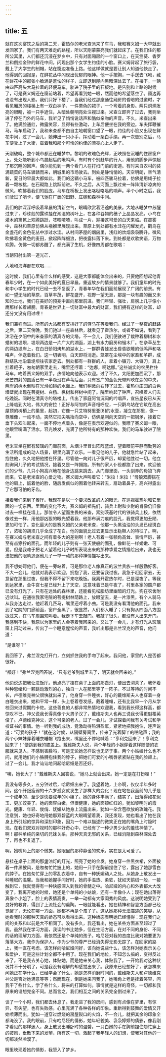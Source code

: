```yaml
---
---
---
```

title: 五
---




就在这次宴饮之后的第二天，霍热尔的老米查派来了车马，我和赛义姆一大早就出发回家了。我们有两天难走的路程，所以天刚蒙蒙亮我们就起床了。在我们住的那所公寓里，人们都还沉浸在梦乡中，只有对面厢房的一个窗口上，在天竺葵、香罗兰和倒挂金钟的鲜花中间，闪现出那个女学生约佳的小脸。赛义姆背起了旅行袋，戴上了大学生的制帽，站在窗边准备上路。他这样做就是要让别人知道他快走了。他得到的回报是，在鲜花丛中闪现出忧郁的眼神。他一手按胸，一手送去飞吻，藏在鲜花中的那张小脸满是羞怯的样子，立即退到屋内黑暗深处去了。在楼下，一辆由四匹高头大马拉着的轻便马车，驶进了院子里的石板地。是告别和上路的时候了，可是赛义姆还在窗前站着，希望再看到她一眼，然而他的希望落空了。窗边再也没有出现人影。我们只好下楼了，当我们经过那座通往厢房的昏暗的过道时，才看见厢房的楼梯上有一双白袜子、一件栗色的裙子，一个弯着的身影。两只炯炯发亮的眼睛，被一只手遮住，从暗处朝明亮处注视过来。米查立即奔了过去，我则坐进了停在门外的马车，我听见了悄悄说话声和酷似亲吻的声音。不久，米查出来了。他满脸通红，微露笑容，显得有些激动，上车后便坐在我的旁边。车夫挥鞭催马，马车启动了，我和米查都不由自主地朝窗口望了一眼，约佳的小脸又出现在鲜花中间，过了一会儿，她伸出一只小手，挥动着一条白手绢。再一次告别之后，马车便驶上了大街，载着我和那个可怜的约佳的漂亮心上人走了。

天刚破晓，整个城市都还在睡梦中。黎明的玫瑰色光辉，正映照在沉睡的住房窗户上。处处能听到小鸟晨起后的啾鸣声。有时有个别赶早的行人，用他的脚步声惊起了那沉睡的回声。偶尔能见到一两个看门人在打扫门前的街道。有时来自农村的装满蔬菜的马车辚辚而来，朝城里的市场驶去。到处是静悄悄的。天空明朗，空气清新，夏日的早晨大都如此。我们的这辆小马车，被四匹骏马拉着，仿佛是用绳子拉着一颗核桃，在石砌路上跳跃前进。不久之后，从河面上飘过来一阵阵清新凉爽的微风，吹拂着我们的脸庞。马车在桥板上发出咯哒咯哒的响声。半个小时之后，我们驶过了哨卡，便飞驰在广袤的田野、庄稼和森林中间。

我们的肺深深呼吸着早晨的清新空气，眼睛欣赏着沿途的美景。大地从睡梦中苏醒过来了，珍珠般的露珠挂在潮湿的树叶上，在各种谷物的穗子上晶晶发亮。小鸟在灌木的篱笆上欢腾跳跃，吱吱喳喳，叫成一片，迎接这可爱的白天来临。在晨雾中，森林和草原仿佛从襁褓里展现出来。草原上到处都有水洼在闪耀发光，鹳鸟在金盏花的金色花丛中涉过水洼。从村间茅屋的烟囱里，浅红的炊烟袅袅腾升。微风吹拂着金黄色的麦田，掀起阵阵细浪，把夜露抖落下来。到处都是欢歌笑语，万物欢腾。仿佛一切都苏醒了，都充满了生机，好像四周都在歌唱：





当朝阳射出第一道光芒，

大地和海洋都在欢唱……





这时候，我们心里有什么样的感受，这是大家都能体会出来的，只要他回想起他青春年少时，在一个如此美好的夏日早晨，重返故乡的情景就够了。我们童年的时光和中小学生的时代已经一去不复返了，青春年华在我们面前展现了广阔的前景。有如一望无际的草原，百草丰茂，鲜花盛开，视野一望无涯，那是一块有趣的而又未知的土地，我们在美好的预兆中直向那里前进。我们年轻、强壮，肩膀上几乎像小鹰那样长着翅膀。青春是世界上一切财富中最大的财富，我们拥有这样的财富，却还分文没有用过哩！

我们兼程而进。所有的大站都有安排好了的驿马在等着我们。经过了一整夜的赶路之后，第二天傍晚，我们驰过一座森林后，就看见了霍热尔，或者不如说，看到了沐浴在夕阳中的米查家的清真寺的尖塔。不一会儿，我们便驶进了栽种着柳树和水蜡树的堤坝，堤坝两边是一片广大的湖面，湖上有水力磨房和锯木厂。在杂草丛生的两边堤岸上，在白日骄阳烤热的湖水上，一群群青蛙发出昏昏欲睡的低鸣声和咯咯声，伴送着我们。这一切表明，白天即将消逝。笼罩在尘埃中的家畜和羊群，成群结队地沿着堤坝往农家走去。到处都有一群群的人，拿着小镰刀、大镰刀，肩上扛着耙子，匆匆朝家里走去，嘴里还哼着：“达娜，啊达娜。”这些诚实的农民拦住马车，吻着赛义姆的双手，热情地向他表示欢迎。过了不久，太阳更加西沉了，那光芒四射的圆盾已有一半隐没在芦苇后面，只有宽广的金色光带辉映在湖的中央，两岸的树木倒映在光滑如镜的水面上。我们稍微向右转了过去，霍热尔庄园的白色墙壁就出现在菩提树、白杨、枞树和梣树中间了。院里响起了钟声，召唤着人们去吃晚饭。同时在清真寺的塔楼上，传出了家庭阿訇沉闷的吟唱声，宣告星夜已从天上降临到大地，伟大的安拉！正好与阿訇的声音相呼应，一只鹳鸟站在它筑在高出屋顶的树梢上的巢里，起初，它像一只艾特努里亚[8]的水壶，凝立在那里，像一尊雕像，一动不动，突然它把尖嘴抬向空中，仿佛是刺向天空的一把钢矛，接着它垂下头欢叫起来，一面不停地点着头，像是在表示欢迎似的。我瞟了赛义姆一眼，他眼里噙满了泪水，容光焕发，充满了他所特有的那种欢快。我们的马车驶进了院里。

老米查坐在嵌有玻璃的门廊前面，从烟斗里冒出阵阵蓝烟，望着眼前平静而勤劳的生活所组成的动人场景，眼里充满了欢乐。一看见他的儿子，他就急忙站了起来，抱住他，久久地把他搂在怀里。尽管他一向对儿子很严厉，却爱他胜过一切。他立刻询问儿子的考试情况，接着又是一阵拥抱。所有的家人仆役都跑了出来，欢迎他们的少爷。几只小狗高兴地在他身边跳来跳去。从门廊里面，一头驯养的母狼飞奔而来，它是老米查的心爱之物。赛义姆大声叫着它：“米拉！米拉！”母狼双脚搭在他的肩上，舐着他的脸，随后发疯似的围着他转来转去，扇动着鼻子，高兴得露出了它那可怕的牙齿。

接着我们来到了餐厅。我现在是以一个要求改革的人的眼光，在巡视霍热尔和它里面的一切东西。里面的变化不大，赛义姆的祖先们，骑兵上尉和少尉的肖像仍旧像过去一样挂在墙上。那位令人望而生畏的米查，索别茨基时代的铁骑兵上校，依然像过去一样，用他那凶狠的眼光望着我，他那布满刀痕的脸孔，我觉得更加丑陋、更加可怕了。变化最大的是赛义姆的父亲老米查，他那一头黑油油的头发已经斑白了，浓密的胡须几乎全成了花白。他的面貌比过去更显示出鞑靼人的特征了。啊，在赛义姆与老米查之间有着多大的差别啊！老人有着一张额角高耸、表情严厉，甚至有点狰狞的面孔，而年轻的儿子则有一张天使般的面孔，像鲜花一样娇嫩、可爱。但是我难于把老人望着他儿子时所表现出来的那种挚爱之情描绘出来，我也无法把他的眼睛追逐他儿子一举一动的那种神情描写出来。

我不想妨碍他们，便在一旁站着，可是那位老人像真正的波兰贵族一样殷勤好客。不大一会儿，他就对我表示欢迎，拥抱了我，还要留我过夜。我急于赶回家去，无意留在那里过夜，但我不得不留下来吃晚饭。我离开霍热尔时，已是深夜了。等我到达家里，金牛宫七星已经升上了天空，这意味着已是午夜了，村里各家的窗户都已没有灯光了，只有在远处的森林里，还能看见松脂坊里幽暗的灯光。狗在农舍附近吠叫。在通往我家宅院的菩提树林荫路上，放眼望去，是一片漆黑。有个人骑马从我身边走过，他赶着几匹马，嘴里还哼着小曲。可是我没有看清他的面孔。我来到了宅院的门廊前面，窗户全黑了，很显然，人们都入睡了；只有狗从四面八方围拢过来，在马车周围欢叫着。我走下车去敲门。我敲了很久，都没有人出来开门。我感到不快，我原以为家里的人会等着我回来的。又过了一会儿，才有灯光从玻璃窗上闪动过来，传出了一个睡意惺忪的声音，我听出那是弗兰涅克的声音，他问道：

“是谁呀？”

我回答了，弗兰涅克打开门，立刻抓住我的手吻了起来。我问他，家里的人是否都很好。

“都好！”弗兰涅克回答说，“只有老爷到城里去了，明天就会回来的。”

他边说边把我让进饭厅。他点亮了挂在桌子上面的那盏灯，便出去沏茶了。我怀着种种思绪和一颗跳动激烈的心，独自一人在那里等了一阵子。不过等待的时间不长，卢德维克神父很快就出来了，他身穿一件睡衣，好心的戴维斯夫人也穿着一身白睡衣出来，她和平常一样，头上卷着卷发纸，戴着睡帽，还有比我早一个月从学校回来过假期的卡佐。这些善良的人都非常热情地欢迎我，看到我长得这样高，都惊叹不已。神父说我长得真像个大男子汉了，戴维斯夫人也再三说我长得更魁梧英俊了。卢德维克神父，这个可亲的老人，过了一会儿，才试探着问我有关考试和学校证书的事情。他一听到我的成功，竟激动得热泪盈眶，紧紧地把我抱住，连声说道：“可爱的孩子！”就在这时候，从隔壁房间里，传来了光着脚丫的啪哒声；我的两个小妹妹穿着睡衣睡帽飞跑出来，嘴里还不停地喊着：“亨利克回来了！亨利克回来了！”便跳到我的膝盖上。戴维斯夫人说，两个年轻的小姐穿着这样随便的衣服就来见人，不感到害臊吗，可是无论她怎样说也无济于事。两个小姑娘什么也不问，就用她们的小胳膊抱住我的脖子，把她们可爱的小嘴唇紧紧贴在我的脸颊上。过了一会儿，我才讪讪地问起哈尼娅是否还好。

“噢，她长大了！”戴维斯夫人回答说，“她马上就会出来。她一定是在打扮哩！”

我没有等多久，五分钟过后，哈尼娅出来了。我望着她，上帝啊，仅仅半年多时间，这个纤细瘦弱的十六岁孤女就发生了那样大的变化！现在站在我面前的几乎是一个成年的，至少是快要成年的小姐了。她的身体丰满了，结实了，出落得如花似玉、更加姣美了。她的面容白嫩，但很健康，她的面颊红红的，犹如黎明时的霞光。健康、年轻、俊俏、妩媚从她身上流露出来，犹如一朵含苞欲放的玫瑰花。我注意到，她也好奇地用她那双碧蓝的大眼睛望着我，我还发现，她也看出了她在我身上所引起的惊异和深刻印象，因为一个难以描述的微笑正在她的嘴角上时隐时现。在我们双双对视时的那种好奇心中，已经有了一种少男少女的羞怯神情了。啊！那种单纯的亲切的兄妹关系，那种天真无邪的关系，已经消隐到森林深处去了，再也不复返了。

啊，她嘴角上的那个微笑，她眼里的那种静谧的欢乐，实在是太可爱了。

悬挂在桌子上面的那盏油灯的灯光，照亮了她的金发。她身穿一件黑衣裙，外面披着一件黑披风，是匆匆忙忙披上的，她用一只手在胸前捏住了它，露出了她那雪白的脖子。在她匆忙穿上的零乱衣着中，自有一种妩媚动人之处。从她身上散发出一种睡眠的温馨。当我和她握手问好时，她的手温热、柔软，犹如天鹅绒一般，一接触到它，我就觉得有一种快感深入到我的骨髓之中。哈尼娅的内心和外表都大大改变了。我离开她的时候，她还是个单纯的小姑娘，还有一半像仆人；现在她出落得真像个小姐了，脸上的表情高贵，一举一动都有大家闺秀的风度。这说明她受到了良好的教育，得到了上流社会的熏陶。一眼就能看出，她在精神和智慧方面都已经觉醒了，无论在哪一方面，她都不再是个孩子了。这从她那种无法描述的笑容，从她看我时的那种天真的娇态可以看得出来。这种娇态表明她已经懂得：现在我们之间的关系和以前是大不相同了。没有多久，我还看出，她在某些方面甚至超过了我。虽然我在学习方面，我读的书比她多，但在生活方面，在对不同的身份、不同的话的理解力方面，我依然还是个单纯的孩子。哈尼娅对我的态度比我对她要更为落落大方。我作为保护人，作为少爷的尊严已经消失得无影无踪了。在回家的路上，我一直在考虑，该怎样向哈尼娅问好，该向她说些什么，该怎样对她表示关心和爱护，可是这些计划全都不中用了。现在我们的地位，不知怎么搞的，变得反过来了。不是我去关心她，体贴她，而是她来关心我，体贴我了。一开始我对这种状况并不十分明了，可是我没有理解的却感觉出来了。我原来已经想好了，该怎样来问她正在学什么，已经学会了什么，她是怎样消磨时间的，戴维斯夫人和卢德维克神父是否对她满意等等；然而现在，倒是她来问我了，她嘴角上老是挂着笑容，问我干了些什么，学了些什么，将来的打算如何。事情就是这样的奇怪，一切都和我原来的设想完全不同。总而言之，我们相互之间的关系完全倒过来了。

谈了一个小时，我们都去休息了。我走进了我的房间，感到有点像在梦里，有惊异，有失望，也有失败感。心里充满了各种各样的印象。重新得到鼓舞的爱情又开始喷薄而出，犹如一道穿过燃烧的房屋裂口的火焰，不一会儿，就把其余的印象全都淹没了。我的眼前，只有哈尼娅的倩影，她年轻貌美、袅袅婷婷的倩影，像我刚才看见的那样迷人，身上散发出睡卧时的温馨，一只白嫩的手在胸前捏住匆忙穿上的披风，垂散下来的发辫，所有这一切，激起了我年轻人的幻想，使我对其他的一切都淡然冷漠了。

眼里映现着她的倩影，我堕入了梦乡。